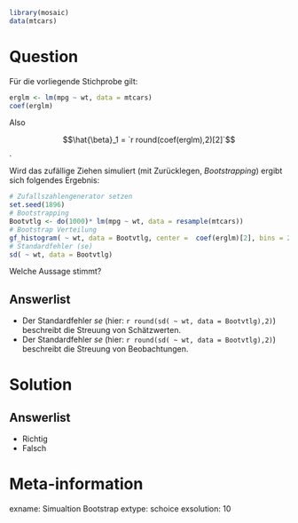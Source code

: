 ```r
library(mosaic)
data(mtcars)
```

Question
========

Für die vorliegende Stichprobe gilt:

```r
erglm <- lm(mpg ~ wt, data = mtcars)
coef(erglm)
```

Also 

$$\hat{\beta}_1 = `r round(coef(erglm),2)[2]`$$.

Wird das zufällige Ziehen simuliert (mit Zurücklegen, *Bootstrapping*) ergibt sich folgendes Ergebnis:

```r
# Zufallszahlengenerator setzen
set.seed(1896)
# Bootstrapping
Bootvtlg <- do(1000)* lm(mpg ~ wt, data = resample(mtcars))
# Bootstrap Verteilung
gf_histogram( ~ wt, data = Bootvtlg, center =  coef(erglm)[2], bins = 21)
# Standardfehler (se)
sd( ~ wt, data = Bootvtlg)
```

Welche Aussage stimmt?

Answerlist
----------
* Der Standardfehler $se$ (hier: `r round(sd( ~ wt, data = Bootvtlg),2)`) beschreibt die Streuung von Schätzwerten.
* Der Standardfehler $se$ (hier: `r round(sd( ~ wt, data = Bootvtlg),2)`) beschreibt die Streuung von Beobachtungen.

Solution
========

Answerlist
----------
* Richtig
* Falsch


Meta-information
================
exname: Simualtion Bootstrap
extype: schoice
exsolution: 10